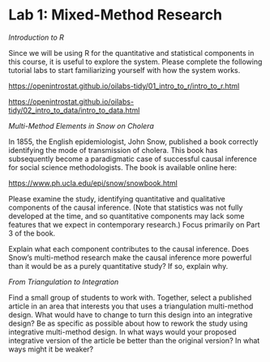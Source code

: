 # Lab 1: Mixed-Method Research

*Introduction to R*

Since we will be using R for the quantitative and statistical components
in this course, it is useful to explore the system. Please complete the
following tutorial labs to start familiarizing yourself with how the
system works.

<https://openintrostat.github.io/oilabs-tidy/01_intro_to_r/intro_to_r.html>

<https://openintrostat.github.io/oilabs-tidy/02_intro_to_data/intro_to_data.html>

*Multi-Method Elements in Snow on Cholera*

In 1855, the English epidemiologist, John Snow, published a book
correctly identifying the mode of transmission of cholera. This book has
subsequently become a paradigmatic case of successful causal inference
for social science methodologists. The book is available online here:

<https://www.ph.ucla.edu/epi/snow/snowbook.html>

Please examine the study, identifying quantitative and qualitative
components of the causal inference. (Note that statistics was not fully
developed at the time, and so quantitative components may lack some
features that we expect in contemporary research.) Focus primarily on
Part 3 of the book.

Explain what each component contributes to the causal inference. Does
Snow's multi-method research make the causal inference more powerful
than it would be as a purely quantitative study? If so, explain why.

*From Triangulation to Integration*

Find a small group of students to work with. Together, select a
published article in an area that interests you that uses a
triangulation multi-method design. What would have to change to turn
this design into an integrative design? Be as specific as possible about
how to rework the study using integrative multi-method design. In what
ways would your proposed integrative version of the article be better
than the original version? In what ways might it be weaker?

